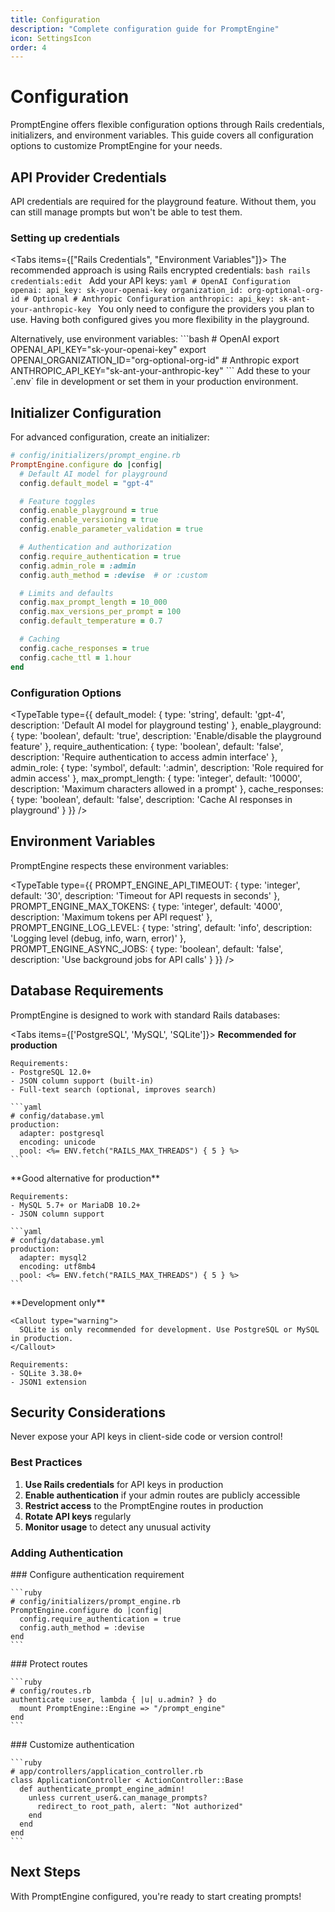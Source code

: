 ```yaml
---
title: Configuration
description: "Complete configuration guide for PromptEngine"
icon: SettingsIcon
order: 4
---
```



# Configuration

PromptEngine offers flexible configuration options through Rails credentials, initializers, and
environment variables. This guide covers all configuration options to customize PromptEngine for
your needs.

## API Provider Credentials

<Callout type="warning">
  API credentials are required for the playground feature. Without them, you can still manage
  prompts but won't be able to test them.
</Callout>

### Setting up credentials

<Tabs items={["Rails Credentials", "Environment Variables"]}>
  <Tab value="Rails Credentials">
    The recommended approach is using Rails encrypted credentials: ```bash rails credentials:edit
    ``` Add your API keys: ```yaml # OpenAI Configuration openai: api_key: sk-your-openai-key
    organization_id: org-optional-org-id # Optional # Anthropic Configuration anthropic: api_key:
    sk-ant-your-anthropic-key ```
    <Callout type="info">
      You only need to configure the providers you plan to use. Having both configured gives you
      more flexibility in the playground.
    </Callout>
  </Tab>

  <Tab value="Environment Variables">
    Alternatively, use environment variables: ```bash # OpenAI export
    OPENAI_API_KEY="sk-your-openai-key" export OPENAI_ORGANIZATION_ID="org-optional-org-id" #
    Anthropic export ANTHROPIC_API_KEY="sk-ant-your-anthropic-key" ``` Add these to your `.env` file
    in development or set them in your production environment.
  </Tab>
</Tabs>

## Initializer Configuration

For advanced configuration, create an initializer:

```ruby
# config/initializers/prompt_engine.rb
PromptEngine.configure do |config|
  # Default AI model for playground
  config.default_model = "gpt-4"

  # Feature toggles
  config.enable_playground = true
  config.enable_versioning = true
  config.enable_parameter_validation = true

  # Authentication and authorization
  config.require_authentication = true
  config.admin_role = :admin
  config.auth_method = :devise  # or :custom

  # Limits and defaults
  config.max_prompt_length = 10_000
  config.max_versions_per_prompt = 100
  config.default_temperature = 0.7

  # Caching
  config.cache_responses = true
  config.cache_ttl = 1.hour
end
```

### Configuration Options

<TypeTable
  type={{
    default_model: {
      type: 'string',
      default: 'gpt-4',
      description: 'Default AI model for playground testing'
    },
    enable_playground: {
      type: 'boolean',
      default: 'true',
      description: 'Enable/disable the playground feature'
    },
    require_authentication: {
      type: 'boolean',
      default: 'false',
      description: 'Require authentication to access admin interface'
    },
    admin_role: {
      type: 'symbol',
      default: ':admin',
      description: 'Role required for admin access'
    },
    max_prompt_length: {
      type: 'integer',
      default: '10000',
      description: 'Maximum characters allowed in a prompt'
    },
    cache_responses: {
      type: 'boolean',
      default: 'false',
      description: 'Cache AI responses in playground'
    }
  }}
/>

## Environment Variables

PromptEngine respects these environment variables:

<TypeTable
  type={{
    PROMPT_ENGINE_API_TIMEOUT: {
      type: 'integer',
      default: '30',
      description: 'Timeout for API requests in seconds'
    },
    PROMPT_ENGINE_MAX_TOKENS: {
      type: 'integer',
      default: '4000',
      description: 'Maximum tokens per API request'
    },
    PROMPT_ENGINE_LOG_LEVEL: {
      type: 'string',
      default: 'info',
      description: 'Logging level (debug, info, warn, error)'
    },
    PROMPT_ENGINE_ASYNC_JOBS: {
      type: 'boolean',
      default: 'false',
      description: 'Use background jobs for API calls'
    }
  }}
/>

## Database Requirements

PromptEngine is designed to work with standard Rails databases:

<Tabs items={['PostgreSQL', 'MySQL', 'SQLite']}>
  <Tab value="PostgreSQL">
    **Recommended for production**
    
    Requirements:
    - PostgreSQL 12.0+
    - JSON column support (built-in)
    - Full-text search (optional, improves search)
    
    ```yaml
    # config/database.yml
    production:
      adapter: postgresql
      encoding: unicode
      pool: <%= ENV.fetch("RAILS_MAX_THREADS") { 5 } %>
    ```
  </Tab>
  
  <Tab value="MySQL">
    **Good alternative for production**
    
    Requirements:
    - MySQL 5.7+ or MariaDB 10.2+
    - JSON column support
    
    ```yaml
    # config/database.yml
    production:
      adapter: mysql2
      encoding: utf8mb4
      pool: <%= ENV.fetch("RAILS_MAX_THREADS") { 5 } %>
    ```
  </Tab>
  
  <Tab value="SQLite">
    **Development only**
    
    <Callout type="warning">
      SQLite is only recommended for development. Use PostgreSQL or MySQL in production.
    </Callout>
    
    Requirements:
    - SQLite 3.38.0+
    - JSON1 extension
  </Tab>
</Tabs>

## Security Considerations

<Callout type="error">Never expose your API keys in client-side code or version control!</Callout>

### Best Practices

1. **Use Rails credentials** for API keys in production
2. **Enable authentication** if your admin routes are publicly accessible
3. **Restrict access** to the PromptEngine routes in production
4. **Rotate API keys** regularly
5. **Monitor usage** to detect any unusual activity

### Adding Authentication

<Steps>
  <Step>
    ### Configure authentication requirement
    
    ```ruby
    # config/initializers/prompt_engine.rb
    PromptEngine.configure do |config|
      config.require_authentication = true
      config.auth_method = :devise
    end
    ```
  </Step>
  
  <Step>
    ### Protect routes
    
    ```ruby
    # config/routes.rb
    authenticate :user, lambda { |u| u.admin? } do
      mount PromptEngine::Engine => "/prompt_engine"
    end
    ```
  </Step>
  
  <Step>
    ### Customize authentication
    
    ```ruby
    # app/controllers/application_controller.rb
    class ApplicationController < ActionController::Base
      def authenticate_prompt_engine_admin!
        unless current_user&.can_manage_prompts?
          redirect_to root_path, alert: "Not authorized"
        end
      end
    end
    ```
  </Step>
</Steps>

## Next Steps

With PromptEngine configured, you're ready to start creating prompts!

<Cards>
  <Card
    title="Create Your First Prompt"
    description="Learn the basics of prompt management"
    href="/getting-started/quickstart"
  />
  <Card
    title="Authentication Guide"
    description="Secure your PromptEngine installation"
    href="/guides/authentication"
  />
</Cards>
